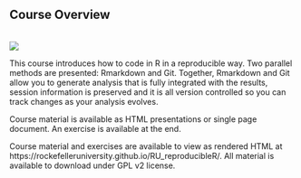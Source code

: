 ## Course Overview

<br>
[<img src="https://github.com/RockefellerUniversity/RU_reproducibleR/workflows/R-CMD-check-bioc/badge.svg">](https://github.com/RockefellerUniversity/RU_reproducibleR/actions?query=workflow%3AR-CMD-check-bioc)


This course introduces how to code in R in a reproducible way. Two parallel methods are presented: Rmarkdown and Git. Together, Rmarkdown and Git allow you to generate analysis that is fully integrated with the results, session information is preserved and it is all version controlled so you can track changes as your analysis evolves.

Course material is available as HTML presentations or single page document. An exercise is available at the end.

Course material and exercises are available to view as rendered HTML at https://rockefelleruniversity.github.io/RU_reproducibleR/.
All material is available to download under GPL v2 license.